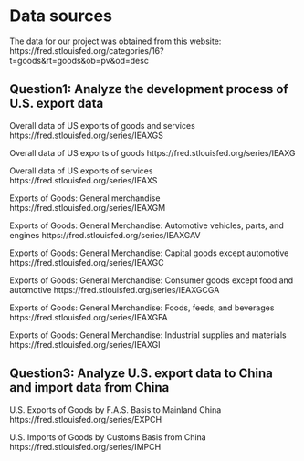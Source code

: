 # Data sources
The data for our project was obtained from this website:
https://fred.stlouisfed.org/categories/16?t=goods&rt=goods&ob=pv&od=desc

## Question1: Analyze the development process of U.S. export data
Overall data of US exports of goods and services
https://fred.stlouisfed.org/series/IEAXGS

Overall data of US exports of goods
https://fred.stlouisfed.org/series/IEAXG

Overall data of US exports of services
https://fred.stlouisfed.org/series/IEAXS

Exports of Goods: General merchandise
https://fred.stlouisfed.org/series/IEAXGM

Exports of Goods: General Merchandise: Automotive vehicles, parts, and engines 
https://fred.stlouisfed.org/series/IEAXGAV

Exports of Goods: General Merchandise: Capital goods except automotive
https://fred.stlouisfed.org/series/IEAXGC

Exports of Goods: General Merchandise: Consumer goods except food and automotive
https://fred.stlouisfed.org/series/IEAXGCGA

Exports of Goods: General Merchandise: Foods, feeds, and beverages
https://fred.stlouisfed.org/series/IEAXGFA

Exports of Goods: General Merchandise: Industrial supplies and materials
https://fred.stlouisfed.org/series/IEAXGI


## Question3: Analyze U.S. export data to China and import data from China

U.S. Exports of Goods by F.A.S. Basis to Mainland China
https://fred.stlouisfed.org/series/EXPCH

U.S. Imports of Goods by Customs Basis from China
https://fred.stlouisfed.org/series/IMPCH





